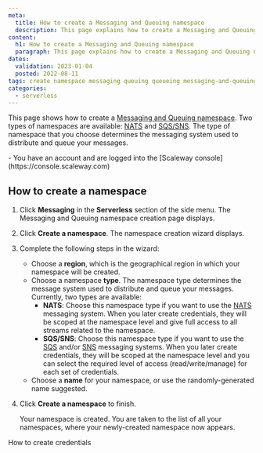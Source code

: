 ```yaml
---
meta:
  title: How to create a Messaging and Queuing namespace
  description: This page explains how to create a Messaging and Queuing namespace
content:
  h1: How to create a Messaging and Queuing namespace
  paragraph: This page explains how to create a Messaging and Queuing namespace
dates:
  validation: 2023-01-04
  posted: 2022-08-11
tags: create namespace messaging queuing queueing messaging-and-queuing 
categories:
  - serverless 
---
```


This page shows how to create a [Messaging and Queuing namespace](/serverless/messaging/concepts#namespace). Two types of namespaces are available: [NATS](/serverless/messaging/concepts#nats) and [SQS/SNS](/serverless/messaging/concepts#sqssns). The type of namespace that you choose determines the messaging system used to distribute and queue your messages.

<Macro id="iam-requirements" />

<Message type="requirement">
  - You have an account and are logged into the [Scaleway console](https://console.scaleway.com)
</Message>

## How to create a namespace

1. Click **Messaging** in the **Serverless** section of the side menu. The Messaging and Queuing namespace creation page displays.
2. Click **Create a namespace**. The namespace creation wizard displays.
    <Lightbox src="scaleway-namespace-creation.webp" alt="" />
3. Complete the following steps in the wizard: 
    - Choose a **region**, which is the geographical region in which your namespace will be created.
    - Choose a namespace **type**. The namespace type determines the message system used to distribute and queue your messages. Currently, two types are available:
        - **NATS**: Choose this namespace type if you want to use the [NATS](/serverless/messaging/concepts#nats) messaging system. When you later create credentials, they will be scoped at the namespace level and give full access to all streams related to the namespace.
        - **SQS/SNS**: Choose this namespace type if you want to use the [SQS](/serverless/messaging/concepts#sqssns) and/or [SNS](/serverless/messaging/concepts#sns) messaging systems. When you later create credentials, they will be scoped at the namespace level and you can select the required level of access (read/write/manage) for each set of credentials. 
    - Choose a **name** for your namespace, or use the randomly-generated name suggested.
4. Click **Create a namespace** to finish.

    Your namespace is created. You are taken to the list of all your namespaces, where your newly-created namespace now appears.


<Navigation title="See Also">
  <NextButton to="/serverless/messaging/how-to/create-credentials/">How to create credentials</NextButton>
</Navigation>
